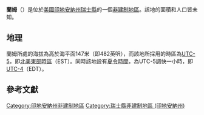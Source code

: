 {{noteTA
|G1=USState
|G2=地名
|G3=Unit
}}
{{Infobox settlement
|official_name            = 蘭姆
|native_name = Lamb
|settlement_type          = [[非建制地區|非建制地區]]
|image_skyline            = 
|imagesize                = 
|pushpin_map              = USA Indiana
|pushpin_label            = 蘭姆
|pushpin_label_position   = top
|pushpin_map_caption      = 蘭姆在印地安納州的位置
|subdivision_type         = [[世界政區索引|國家]]
|subdivision_type1        = [[美国州份|州份]]
|subdivision_type2        = [[印地安納州行政区划|縣]]
|subdivision_name         = [[美国|美国]]
|subdivision_name1        = [[印地安納州|印地安納州]]
|subdivision_name2        = [[瑞士縣_(印地安納州)|瑞士縣]]
|elevation_ft             = 482
|elevation_m              = 147
|area_total_km2           = 
|area_total_sq_mi         = 
|area_land_km2            = 
|area_land_sq_mi          = 
|area_water_km2           = 
|area_water_sq_mi         = 
|population_as_of         = 2010
|population_footnotes     = 
|population_total         = 
|population_metro         = 
|population_density_km2   = auto
|population_density_sq_mi = auto
|timezone                 = [[北美东部时区|北美东部时区]]
|utc_offset               = -5
|coordinates              = {{coord|38|41|31|N|85|11|17|W|display=inline,title}}
| coor_pinpoint           = 
| coordinates_footnotes   = 
|timezone_DST             = EDT
|utc_offset_DST           = -4
|postal_code_type         = [[美國郵區編號|郵區編號]]
|postal_code              = 47043
|area_code                = {{link-en|电话区号812|Area code 812|812}}
|blank_name = [[地名信息系统|GNIS ID]]
|blank_info = 437571<ref name="GNIS">{{cite gnis|437571|Lamb}}</ref>
}}
'''蘭姆'''（{{lang-en|Lamb}}）是位於[[美國|美國]][[印地安納州|印地安納州]][[瑞士縣_(印地安納州)|瑞士縣]]的一個[[非建制地區|非建制地區]]。該地的面積和人口皆未知。

== 地理 ==
蘭姆所處的海拔為高於海平面147米（即482英呎），而該地所採用的時區為[[UTC-5|UTC-5]]，即[[北美東部時區|北美東部時區]]（EST）。同時該地設有[[夏令時間|夏令時間]]，為UTC-5調快一小時，即[[UTC-4|UTC-4]]（EDT）。

== 參考文獻 ==
{{reflist}}

{{瑞士縣 (印地安納州)}}

{{DEFAULTSORT:Lamb}}
[[Category:印地安納州非建制地區|Category:印地安納州非建制地區]]
[[Category:瑞士縣非建制地區_(印地安納州)|Category:瑞士縣非建制地區 (印地安納州)]]

{{Indiana-geo-stub}}